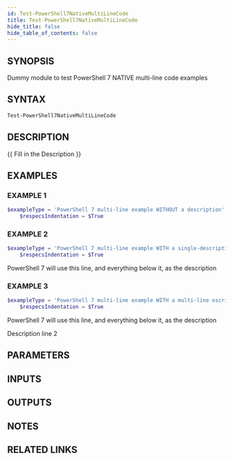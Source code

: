 ```yaml
---
id: Test-PowerShell7NativeMultiLineCode
title: Test-PowerShell7NativeMultiLineCode
hide_title: false
hide_table_of_contents: false
---
```


## SYNOPSIS

Dummy module to test PowerShell 7 NATIVE multi-line code examples

## SYNTAX

```powershell
Test-PowerShell7NativeMultiLineCode
```

## DESCRIPTION

\{\{ Fill in the Description \}\}

## EXAMPLES

### EXAMPLE 1

```powershell
$exampleType = 'PowerShell 7 multi-line example WITHOUT a description'
    $respecsIndentation = $True
```

### EXAMPLE 2

```powershell
$exampleType = 'PowerShell 7 multi-line example WITH a single-description'
    $respecsIndentation = $True
```

PowerShell 7 will use this line, and everything below it, as the description

### EXAMPLE 3

```powershell
$exampleType = 'PowerShell 7 multi-line example WITH a multi-line escription'
    $respecsIndentation = $True
```

PowerShell 7 will use this line, and everything below it, as the description

Description line 2

## PARAMETERS

## INPUTS

## OUTPUTS

## NOTES

## RELATED LINKS
